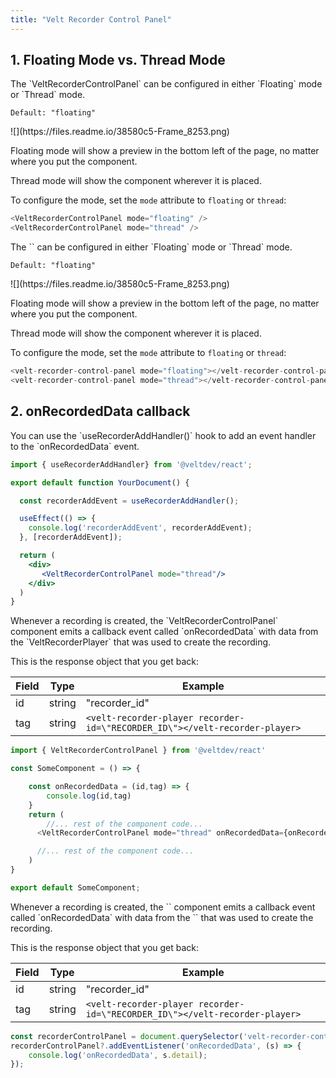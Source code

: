 ```yaml
---
title: "Velt Recorder Control Panel"
---
```





## 1. Floating Mode vs. Thread Mode
<Tabs>
<Tab title="React / Next.js">
The `VeltRecorderControlPanel` can be configured in either `Floating` mode or `Thread` mode. 

`Default: "floating"`


<Frame>
![](https://files.readme.io/38580c5-Frame_8253.png)
</Frame>

Floating mode will show a preview in the bottom left of the page, no matter where you put the component.

Thread mode will show the component wherever it is placed.

To configure the mode, set the `mode` attribute to `floating` or `thread`:

```js
<VeltRecorderControlPanel mode="floating" />
<VeltRecorderControlPanel mode="thread" />
```
</Tab>

<Tab title="HTML">
The `<velt-recorder-control-panel>` can be configured in either `Floating` mode or `Thread` mode. 

`Default: "floating"`


<Frame>
![](https://files.readme.io/38580c5-Frame_8253.png)
</Frame>

Floating mode will show a preview in the bottom left of the page, no matter where you put the component.

Thread mode will show the component wherever it is placed.

To configure the mode, set the `mode` attribute to `floating` or `thread`:

```js
<velt-recorder-control-panel mode="floating"></velt-recorder-control-panel>
<velt-recorder-control-panel mode="thread"></velt-recorder-control-panel>
```

</Tab>


</Tabs>





## 2. onRecordedData callback
<Tabs>
<Tab title="React / Next.js with Hooks">
You can use the `useRecorderAddHandler()` hook to add an event handler to the `onRecordedData` event.

```jsx
import { useRecorderAddHandler} from '@veltdev/react';

export default function YourDocument() {

  const recorderAddEvent = useRecorderAddHandler();

  useEffect(() => {
    console.log('recorderAddEvent', recorderAddEvent);
  }, [recorderAddEvent]);

  return (
    <div>
       <VeltRecorderControlPanel mode="thread"/>
    </div>
  )
}
```

</Tab>
<Tab title="React / Next.js">
Whenever a recording is created, the `VeltRecorderControlPanel` component emits a callback event called `onRecordedData` with data from the `VeltRecorderPlayer` that was used to create the recording.

This is the response object that you get back:

| Field    | Type                          | Example                                                                            |
| -------- | ------------------------------| -----------------------------------------------------------------------------------|
| id       | string                        | "recorder_id"                                                                      |
| tag       | string                        | `<velt-recorder-player recorder-id=\"RECORDER_ID\"></velt-recorder-player>` |

```js
import { VeltRecorderControlPanel } from '@veltdev/react'

const SomeComponent = () => {

    const onRecordedData = (id,tag) => {
        console.log(id,tag)
    }
    return (
    	//... rest of the component code...
      <VeltRecorderControlPanel mode="thread" onRecordedData={onRecordedData} />

      //... rest of the component code...
    )
}

export default SomeComponent;

```
</Tab>

<Tab title="HTML">
Whenever a recording is created, the `<velt-recorder-control-panel>` component emits a callback event called `onRecordedData` with data from the `<velt-recorder-player>` that was used to create the recording. 

This is the response object that you get back:

| Field    | Type                          | Example                                                                            |
| -------- | ------------------------------| -----------------------------------------------------------------------------------|
| id       | string                        | "recorder_id"                                                                      |
| tag       | string                        | `<velt-recorder-player recorder-id=\"RECORDER_ID\"></velt-recorder-player>` |

```jsx
const recorderControlPanel = document.querySelector('velt-recorder-control-panel');
recorderControlPanel?.addEventListener('onRecordedData', (s) => {
    console.log('onRecordedData', s.detail);
});
```
</Tab>


</Tabs>
